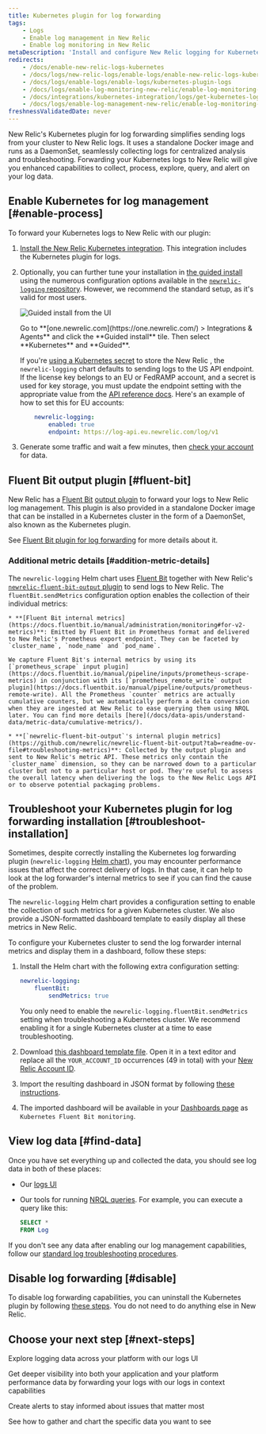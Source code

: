 ```yaml
---
title: Kubernetes plugin for log forwarding
tags:
    - Logs
    - Enable log management in New Relic
    - Enable log monitoring in New Relic
metaDescription: 'Install and configure New Relic logging for Kubernetes, so you can use enhanced log management capabilities.'
redirects:
    - /docs/enable-new-relic-logs-kubernetes
    - /docs/logs/new-relic-logs/enable-logs/enable-new-relic-logs-kubernetes
    - /docs/logs/enable-logs/enable-logs/kubernetes-plugin-logs
    - /docs/logs/enable-log-monitoring-new-relic/enable-log-monitoring-new-relic/kubernetes-plugin-log-forwarding
    - /docs/integrations/kubernetes-integration/logs/get-kubernetes-log-data
    - /docs/logs/enable-log-management-new-relic/enable-log-monitoring-new-relic/kubernetes-plugin-log-forwarding
freshnessValidatedDate: never
---
```





New Relic's Kubernetes plugin for log forwarding simplifies sending logs from your cluster to New Relic logs. It uses a standalone Docker image and runs as a DaemonSet, seamlessly collecting logs for centralized analysis and troubleshooting. Forwarding your Kubernetes logs to New Relic will give you enhanced <InlinePopover type="logs" /> capabilities to collect, process, explore, query, and alert on your log data.

## Enable Kubernetes for log management [#enable-process]

To forward your Kubernetes logs to New Relic with our plugin:

1. [Install the New Relic Kubernetes integration](/install/kubernetes). This integration includes the Kubernetes plugin for logs.

2. Optionally, you can further tune your installation in [the guided install](/install/kubernetes) using the numerous configuration options available in the [`newrelic-logging` repository](https://github.com/newrelic/helm-charts/tree/master/charts/newrelic-logging#configuration). However, we recommend the standard setup, as it's valid for most users.

    <img
        title="Guided install from the UI"
        alt="Guided install from the UI"
        src={kubernetesGatherLogData}
    />
    <figcaption>
        Go to <DNT>**[one.newrelic.com](https://one.newrelic.com/) > Integrations & Agents**</DNT> and click the <DNT>**Guided install**</DNT> tile. Then select <DNT>**Kubernetes**</DNT> and <DNT>**Guided**</DNT>.
    </figcaption>

    <Callout variant="important">

    If you're [using a Kubernetes secret](https://github.com/newrelic/helm-charts/blob/master/charts/newrelic-logging/values.yaml#L8-L25) to store the New Relic <InlinePopover type="licenseKey" />, the `newrelic-logging` chart defaults to sending logs to the US API endpoint. If the license key belongs to an EU or FedRAMP account, and a secret is used for key storage, you must update the endpoint setting with the appropriate value from the [API reference docs](/docs/logs/log-api/introduction-log-api/#endpoint). Here's an example of how to set this for EU accounts:

    ```yml
        newrelic-logging:
            enabled: true
            endpoint: https://log-api.eu.newrelic.com/log/v1
    ```
    </Callout>

3. Generate some traffic and wait a few minutes, then [check your account](#find-data) for data.

<InstallFeedback />

## Fluent Bit output plugin [#fluent-bit]

New Relic has a [Fluent Bit](https://fluentbit.io/) [output plugin](https://github.com/newrelic/newrelic-fluent-bit-output) to forward your logs to New Relic log management. This plugin is also provided in a standalone Docker image that can be installed in a Kubernetes cluster in the form of a DaemonSet, also known as the Kubernetes plugin.

See [Fluent Bit plugin for log forwarding](/docs/logs/forward-logs/fluent-bit-plugin-log-forwarding) for more details about it.

### Additional metric details [#addition-metric-details]

The `newrelic-logging` Helm chart uses [Fluent Bit](https://fluentbit.io/) together with New Relic's [`newrelic-fluent-bit-output` plugin](https://github.com/newrelic/newrelic-fluent-bit-output) to send logs to New Relic. The `fluentBit.sendMetrics` configuration option enables the collection of their individual metrics:

    * **[Fluent Bit internal metrics](https://docs.fluentbit.io/manual/administration/monitoring#for-v2-metrics)**: Emitted by Fluent Bit in Prometheus format and delivered to New Relic's Prometheus export endpoint. They can be faceted by `cluster_name`, `node_name` and `pod_name`.

    We capture Fluent Bit's internal metrics by using its [`prometheus_scrape` input plugin](https://docs.fluentbit.io/manual/pipeline/inputs/prometheus-scrape-metrics) in conjunction with its [`prometheus_remote_write` output plugin](https://docs.fluentbit.io/manual/pipeline/outputs/prometheus-remote-write). All the Prometheus `counter` metrics are actually cumulative counters, but we automatically perform a delta conversion when they are ingested at New Relic to ease querying them using NRQL later. You can find more details [here](/docs/data-apis/understand-data/metric-data/cumulative-metrics/).

    * **[`newrelic-fluent-bit-output`'s internal plugin metrics](https://github.com/newrelic/newrelic-fluent-bit-output?tab=readme-ov-file#troubleshooting-metrics)**: Collected by the output plugin and sent to New Relic's metric API. These metrics only contain the `cluster_name` dimension, so they can be narrowed down to a particular cluster but not to a particular host or pod. They're useful to assess the overall latency when delivering the logs to the New Relic Logs API or to observe potential packaging problems.


## Troubleshoot your Kubernetes plugin for log forwarding installation [#troubleshoot-installation]

Sometimes, despite correctly installing the Kubernetes log forwarding plugin (`newrelic-logging` [Helm chart](https://github.com/newrelic/helm-charts/blob/master/charts/newrelic-logging)), you may encounter performance issues that affect the correct delivery of logs. In that case, it can help to look at the log forwarder's internal metrics to see if you can find the cause of the problem.

The `newrelic-logging` Helm chart provides a configuration setting to enable the collection of such metrics for a given Kubernetes cluster. We also provide a JSON-formatted dashboard template to easily display all these metrics in New Relic.

To configure your Kubernetes cluster to send the log forwarder internal metrics and display them in a dashboard, follow these steps:

1. Install the Helm chart with the following extra configuration setting:

    ```yml
    newrelic-logging:
        fluentBit:
            sendMetrics: true
    ```
    
    You only need to enable the `newrelic-logging.fluentBit.sendMetrics` setting when troubleshooting a Kubernetes cluster. We recommend enabling it for a single Kubernetes cluster at a time to ease troubleshooting.

2. Download [this dashboard template file](https://raw.githubusercontent.com/newrelic/helm-charts/master/charts/newrelic-logging/fluent-bit-and-plugin-metrics-dashboard-template.json). Open it in a text editor and replace all the `YOUR_ACCOUNT_ID` occurrences (49 in total) with your [New Relic Account ID](/docs/accounts/accounts-billing/account-structure/account-id/).

3. Import the resulting dashboard in JSON format by following [these instructions](/docs/query-your-data/explore-query-data/dashboards/dashboards-charts-import-export-data/#import-json).

4. The imported dashboard will be available in your [Dashboards page](https://one.newrelic.com/dashboards) as `Kubernetes Fluent Bit monitoring`.


## View log data [#find-data]

Once you have set everything up and collected the data, you should see log data in both of these places:

* Our [logs UI](https://one.newrelic.com/launcher/logger.log-launcher)
* Our tools for running [NRQL queries](/docs/query-your-data/explore-query-data/query-builder/use-advanced-nrql-mode-query-data/). For example, you can execute a query like this:

    ```sql
    SELECT *
    FROM Log
    ```

If you don't see any data after enabling our log management capabilities, follow our [standard log troubleshooting procedures](/docs/logs/troubleshooting/no-log-data-appears-ui/).


## Disable log forwarding [#disable]

To disable log forwarding capabilities, you can uninstall the Kubernetes plugin by following [these steps](/docs/kubernetes-pixie/kubernetes-integration/uninstall-kubernetes/). You do not need to do anything else in New Relic.


## Choose your next step [#next-steps]

<DocTiles>
<DocTile title="Logs UI" path="/docs/logs/ui-data/use-logs-ui/" >Explore logging data across your platform with our logs UI</DocTile>

<DocTile title="Logs in context" path="/docs/logs/logs-context/logs-in-context/" >Get deeper visibility into both your application and your platform performance data by forwarding your logs with our logs in context capabilities</DocTile>

<DocTile title="Alerts" path="/docs/alerts/overview/" >Create alerts to stay informed about issues that matter most</DocTile>

<DocTile title="Create dashboards" path="/docs/query-your-data/explore-query-data/dashboards/introduction-dashboards/" >See how to gather and chart the specific data you want to see</DocTile>

</DocTiles>

